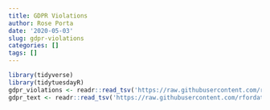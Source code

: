 ```yaml
---
title: GDPR Violations
author: Rose Porta
date: '2020-05-03'
slug: gdpr-violations
categories: []
tags: []
---
```

```r
library(tidyverse)
library(tidytuesdayR)
gdpr_violations <- readr::read_tsv('https://raw.githubusercontent.com/rfordatascience/tidytuesday/master/data/2020/2020-04-21/gdpr_violations.tsv')
gdpr_text <- readr::read_tsv('https://raw.githubusercontent.com/rfordatascience/tidytuesday/master/data/2020/2020-04-21/gdpr_text.tsv')
```

